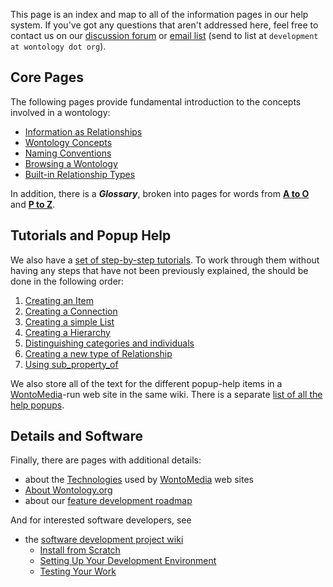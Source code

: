 <!-- Copyright (c)  2010  Glen E. Ivey
     Permission is granted to copy, distribute and/or modify this document
     under the terms of the GNU Free Documentation License, Version 1.3;
     with no Invariant Sections, no Front-Cover Texts, and no Back-Cover Texts.
     A copy of the license is in the file COPYING.DOCUMENTATION
  -->
This page is an index and map to all of the information pages in our help system.  If you've got any questions that aren't addressed here, feel free to contact us on our [http://rubyforge.org/forum/?group_id=7903 discussion forum] or [http://rubyforge.org/mail/?group_id=7903 email list] (send to list at <code>development at wontology dot org</code>).

== Core Pages ==

The following pages provide fundamental introduction to the concepts involved in a wontology:

* [[Help:Information as Relationships|Information as Relationships]]
* [[Help:Wontology Concepts|Wontology Concepts]]
* [[Help:Naming Conventions|Naming Conventions]]
* [[Help:Browsing a Wontology|Browsing a Wontology]]
* [[Help:Built-in Relationship Types|Built-in Relationship Types]]

In addition, there is a '''''Glossary''''', broken into pages for words from '''[[Help:GlossaryAtoO|A to O]]''' and '''[[Help:GlossaryPtoZ| P to Z]]'''.

== Tutorials and Popup Help ==

We also have a [[Help:Tutorials|set of step-by-step tutorials]].  To work through them without having any steps that have not been previously explained, the should be done in the following order:

# [[Help:Tutorials/Creating an Item|Creating an Item]]
# [[Help:Tutorials/Creating a Connection|Creating a Connection]]
# [[Help:Tutorials/Creating a List|Creating a simple List]]
# [[Help:Tutorials/Creating a Hierarchy|Creating a Hierarchy]]
# [[Help:Tutorials/Categories vs. Individuals|Distinguishing categories and individuals]]
# [[Help:Tutorials/Creating a Property|Creating a new type of Relationship]]
# [[Help:Tutorials/Using SPO|Using sub_property_of]]

We also store all of the text for the different popup-help items in a [[WontoMedia]]-run web site in the same wiki.  There is a separate [http://wiki.wontology.org/wiki/index.php?title=Special%3APrefixIndex&from=Popup&namespace=100 list of all the help popups].

== Details and Software ==

Finally, there are pages with additional details:

* about the [[Help:Technologies|Technologies]] used by [[WontoMedia]] web sites
* [[Help:About Wontology.org|About Wontology.org]]
* about our [[Major Roadmap|feature development roadmap]]

And for interested software developers, see

* the [[Main Page|software development project wiki]]
** [[Install from Scratch]]
** [[Setting Up Your Development Environment]]
** [[Testing Your Work]]
